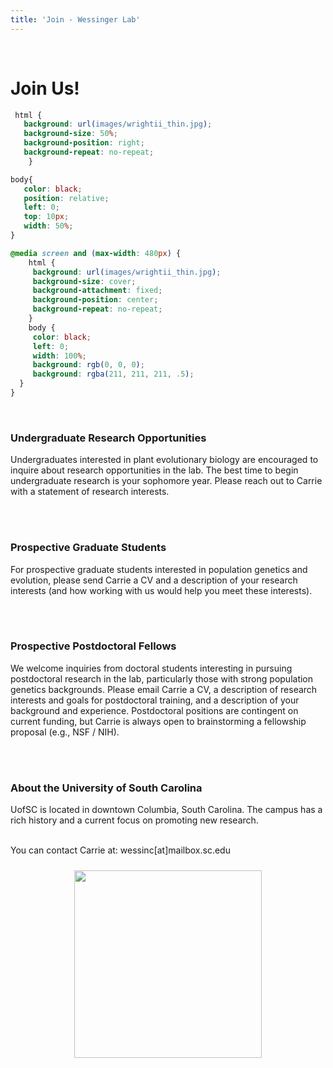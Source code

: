 ```yaml
---
title: 'Join - Wessinger Lab'
---
```

<!--hello, this is an html comment--> 
<!--the title here NORMALLY controls the big text at the top of this web page as well as the title shown within the tab but I changed that so this title only controls the text within the tab for all .Rmds/.htmls (the change is coded within the in_header.html) because I wanted the information in the tab to say something different than the text at the top of each web page--> 
<br>
<!-- anything within carrots is html code that will by knitted into the .html output my knitting the .rmd-->
<!-- br means break and inserts an empty line, i think the size of the break is based on the default size of the body text-->

# Join Us!
<!-- header 1, aka the large font that is centered at the top of the web page, best to leave a line between headers and other code, otherwise sometimes rmd won't format them correctly -->
 

<!--the code below indicates this is a code block containing code (within the ```) in the language css and we don't want this code to be echoed onto the website (echo=F)-->
<!--note: no comments can be made within the code block bc rmd is weird so all comments will be below the block and will occur below a comment out version of the thing exactly as it appears within the block,--> 

```css
 html {
   background: url(images/wrightii_thin.jpg);
   background-size: 50%;
   background-position: right;
   background-repeat: no-repeat;
    }

body{
   color: black;
   position: relative;
   left: 0;
   top: 10px; 
   width: 50%; 
}

@media screen and (max-width: 480px) {
    html {
     background: url(images/wrightii_thin.jpg);
     background-size: cover;
     background-attachment: fixed;
     background-position: center;
     background-repeat: no-repeat;
    }
    body {
     color: black;
     left: 0;
     width: 100%;
     background: rgb(0, 0, 0);
     background: rgba(211, 211, 211, .5);
  }
}
```
<!-- ```{css, echo=FALSE} -->
 <!-- html { -->
 <!--   background: url(images/wrightii_thin.jpg);  -->
 <!--   background-size: 50%; -->
 <!--   height: 100%; -->
 <!--   background-position: right center; -->
 <!--   background-repeat: no-repeat; -->
 <!-- } -->

<!-- the html object formatted above (still in the language css) sets the background image used for this web page 
#IMP the image is dynamically scaling when set this way meaning it's size and what is show changes when you change your browser/screen size
the url() command tells the computer where this image is currently located compared to the director the rproj is in so it's in a folder called images and the image itself is called wrightii_thin.jpg
background-size: 50%; is what makes this image cover the half of the width of the screen
height: 100%; ensure the image takes up 100% of the screen height
background-position: right center; centers the image vertically and moves it to the right horizontally
background-repeat: no-repeat; means if the screen is too big that the image can't take up the whole thing, don't repeat the image

<!-- body { -->
<!--    color: black; -->
<!--    position: relative;  -->
<!--    left: 0;  -->
<!--    top: 10px; -->
<!--    width: 50%;  -->

<!-- } -->

<!--the body object formatted above (still in the language css) sets the style for the "body" aka the actual text within this web page
#IMP: this body is set here because it is different than the way we generally want the body formatted in the other pages, if it was something that we wanted on all of the pages then we would set it within the style.css
color: sets the color of the text
position: relative; sets the position to be the changed (according to formatting below) as relative to what it would "normally" be... I think
left: 0 the body will start 0 pixels from the left of the screen aka will be left justified
top: 10 px means the body will start 10 pixels down from the top of the screen (again regardless of width or other things contained withing this page as discussed above)
width: 50% sets the width of the body to cover half of the width of the screen-->

<!-- @media screen and (max-width: 480px) { -->
<!--     html { -->
<!--      background: url(images/wrightii_thin.jpg); -->
<!--      background-size: cover; -->
<!--      background-attachment: fixed; -->
<!--      background-position: center; -->
<!--      background-repeat: no-repeat; -->
<!--     } -->
<!--     body { -->
<!--      color: black; -->
<!--      left: 0;  -->
<!--      width: 100%;  -->
<!--      background: rgba(211, 211, 211, .5); -->
<!--   } -->
<!-- } -->
<!-- @media screen and (max-width: 480px): this block changes the settings that were discussed above to be different if the screen size is smaller than 480 pixels in width aka on phones/ipads because the formatting as it was looked super bad on phones before

you can check what this looks like after knitting this web page by narrowing your screen until it shifts into the different formatting

the html{} object is formatted to be different than  the default for bigger screens that was discussed above, because having an image take up half of a small screen is not very readable SO:
<!-- the html object formatted above (still in the language css) sets the background image used for this web page 
#IMP the image is dynamically scaling when set this way meaning it's size and what is show changes when you change your browser/screen size
the url() command tells the computer where this image is currently located compared to the director the rproj is in so it's in a folder called images and the image itself is called australis_new.jpg
background-position: center; just centers the image vertically and horizontally within the screen
background-repeat: no-repeat; means if the screen is too big that the image can't take up the whole thing, don't repeat the image
background-size: cover is what makes this image cover the entire width of the screen
background-attachment: fixed; is kind of complicated but means that is there is enough text that the screen needs to scroll, keep the image fixed in it's place aka don't scroll with the text -->

<!--the body{} object formatted above (still in the language css) sets the style for the "body" aka the actual text within this web page
#IMP: this body is set here because it is different than the way we generally want the body formatted in the other pages, if it was something that we wanted on all of the pages then we would set it within the style.css
color: sets the color of the text
left: 0 means the body will start 0 pixels from the left of the screen (again regardless of width or other things contained withing this page as discussed above)
width: 100% sets the width of the body to cover 100% of the width of the screen
background: rgba(211, 211, 211, .5); sets the background of the body to be a light grey (hex code 211, 211, 211) with an alpha (transparency) value of .5 (50% opaque) -->

<br>

### Undergraduate Research Opportunities
<!--h4 header, 4rd biggest, size set in style.css, this is consistent for all headers below-->

Undergraduates interested in plant evolutionary biology are encouraged to inquire about research opportunities in the lab. The best time to begin undergraduate research is your sophomore year. Please reach out to Carrie with a statement of research interests.

<br><br>
<!--actual body of the page, formatted first by the body{} objects set above in the css block and second by the the style.css
body is followed by 2 breaks together, same is true for all sections below just to keep formatting consistent-->

### Prospective Graduate Students

For prospective graduate students interested in population genetics and evolution, please send Carrie a CV and a description of your research interests (and how working with us would help you meet these interests).

<br><br>

### Prospective Postdoctoral Fellows

We welcome inquiries from doctoral students interesting in pursuing postdoctoral research in the lab, particularly those with strong population genetics backgrounds. Please email Carrie a CV, a description of research interests and goals for postdoctoral training, and a description of your background and experience. Postdoctoral positions are contingent on current funding, but Carrie is always open to brainstorming a fellowship proposal (e.g., NSF / NIH).

<br><br>

### About the University of South Carolina

UofSC is located in downtown Columbia, South Carolina. The campus has a rich history and a current focus on promoting new research.
<br><br>


You can contact Carrie at:
wessinc[at]mailbox.sc.edu


<center><img src="images/Wessinger_lab_logo_new.png" width="300px" height="300px" style= "padding: 10px; object-fit: cover"></center>